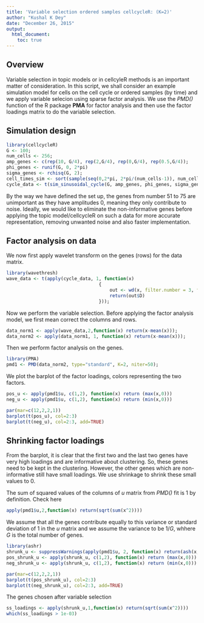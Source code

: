 ```yaml
---
title: 'Variable selection ordered samples cellcycleR: (K=2)'
author: "Kushal K Dey"
date: "December 26, 2015"
output: 
  html_document:
    toc: true
---
```


## Overview

Variable selection in topic models or in cellcyleR methods is an important matter of consideration. In this script, we shall consider an example simulation model for cells on the cell cycle or ordered samples (by time) and we apply variable selecion using sparse factor analysis. We use the *PMD()* function of the R package **PMA**  for factor analysis and then use the factor loadings matrix to do the variable selection.

## Simulation design


```r

library(cellcycleR)
G <- 100;
num_cells <- 256;
amp_genes <- c(rep(10, G/4), rep(2,G/4), rep(0,G/4), rep(0.5,G/4));
phi_genes <- runif(G, 0, 2*pi)
sigma_genes <- rchisq(G, 2);
cell_times_sim <- sort(sample(seq(0,2*pi, 2*pi/(num_cells-1)), num_cells, replace=FALSE));
cycle_data <- t(sim_sinusoidal_cycle(G, amp_genes, phi_genes, sigma_genes, cell_times_sim));

```

By the way we have defined the set up, the genes from number $51$ to $75$ are unimportant as they have amplitudes $0$, meaning they only contribute to noise. Ideally, we would like to eliminate the non-informative genes before applying the topic model/cellcycleR on such a data for more accurate representation, removing unwanted noise and also faster implementation.

## Factor analysis on data

We now first apply wavelet transform on the genes (rows) for the data matrix.

```r
library(wavethresh)
wave_data <- t(apply(cycle_data, 1, function(x)
                                  {
                                      out <- wd(x, filter.number = 3, family = "DaubExPhase")
                                      return(out$D)
                                  }));
```

Now we perform the variable selection. Before applying the factor analysis model, we first mean correct the columns and rows. 

```r
data_norm1 <- apply(wave_data,2,function(x) return(x-mean(x)));
data_norm2 <- apply(data_norm1, 1, function(x) return(x-mean(x)));
```

Then we perform factor analysis on the genes.

```r
library(PMA)
pmd1 <- PMD(data_norm2, type="standard", K=2, niter=50);
```

We plot the barplot of the factor loadings, colors representing the two factors.

```r
pos_u <- apply(pmd1$u, c(1,2), function(x) return (max(x,0)))
neg_u <- apply(pmd1$u, c(1,2), function(x) return (min(x,0)))

par(mar=c(12,2,2,1))
barplot(t(pos_u), col=2:3)
barplot(t(neg_u), col=2:3, add=TRUE)

```

## Shrinking factor loadings

From the barplot, it is clear that the first two and the last two genes have very high loadings and are informative about clustering. So, these genes need to be kept in the clustering. However, the other genes which are non-informative still have small loadings. We use shrinkage to shrink these small values to 0.

The sum of squared values of the columns of $u$ matrix from *PMD()* fit is 1 by definition. Check here 

```r
apply(pmd1$u,2,function(x) return(sqrt(sum(x^2))))
```

We assume that all the genes contribute equally to this variance or standard deviation of $1$ in the $u$ matrix and we assume the variance to be $1/G$, whhere $G$ is the total number of genes.

```r
library(ashr)
shrunk_u <- suppressWarnings(apply(pmd1$u, 2, function(x) return(ash(x,sqrt(1/length(x)))$PosteriorMean)));
pos_shrunk_u <- apply(shrunk_u, c(1,2), function(x) return (max(x,0)))
neg_shrunk_u <- apply(shrunk_u, c(1,2), function(x) return (min(x,0)))

par(mar=c(12,2,2,1))
barplot(t(pos_shrunk_u), col=2:3)
barplot(t(neg_shrunk_u), col=2:3, add=TRUE)

```

The genes chosen after variable selection

```r
ss_loadings <- apply(shrunk_u,1,function(x) return(sqrt(sum(x^2))))
which(ss_loadings > 1e-03)
```



